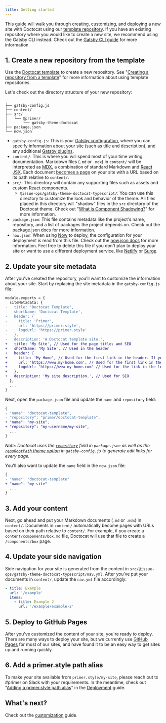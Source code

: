```yaml
---
title: Getting started
---
```



This guide will walk you through creating, customizing, and deploying a new site
with Doctocat using our
[template repository](https://github.com/primer/doctocat-template). If you have
an existing repository where you would like to create a new site, we recommend
using the Gatsby CLI instead. Check out the
[Gatsby CLI guide](/getting-started/gatsby-cli) for more information.

## 1. Create a new repository from the template

Use the [Doctocat template](https://github.com/primer/doctocat-starter) to
create a new repository. See
"[Creating a repository from a template](https://help.github.com/en/articles/creating-a-repository-from-a-template)"
for more information about using template repositories.

Let's check out the directory structure of your new repository:

```
.
├── gatsby-config.js
├── content/
├── src/
│   └── @primer/
│       └── gatsby-theme-doctocat
├── package.json
└── now.json
```

- `gatsby-config.js`: This is your
  [Gatsby configuration](https://www.gatsbyjs.org/docs/gatsby-config/), where
  you can specify information about your site (such as title and description),
  and any additional [Gatsby plugins](https://www.gatsbyjs.org/plugins/).
- `content/`: This is where you will spend most of your time writing
  documentation. Markdown files (`.md` or `.mdx`) in `content/` will be
  interpreted as [MDX](https://mdxjs.com/), a combination of standard Markdown
  and [React JSX](https://reactjs.org/docs/jsx-in-depth.html). Each document
  [becomes a page](https://www.gatsbyjs.org/docs/recipes/#creating-pages) on
  your site with a URL based on its path relative to `content/`.
- `src/`: This directory will contain any supporting files such as assets and
  custom React components.
  - `@issue-ops/gatsby-theme-doctocat-typescript/`: You can use this directory
    to customize the look and behavior of the theme. All files placed in this
    directory will "shadow" files in the `src` directory of the Doctocat theme.
    Check out
    "[What is Component Shadowing?](https://www.gatsbyjs.org/blog/2019-04-29-component-shadowing/)"
    for more information.
- `package.json`: This file contains metadata like the project's name,
  repository, and a list of packages the project depends on. Check out the
  [package.json docs](https://docs.npmjs.com/files/package.json) for more
  information.
- `now.json`: When using [Now](https://zeit.co/now) to deploy, the configuration
  for your deployment is read from this file. Check out the
  [now.json docs](https://zeit.co/docs/v2/deployments/configuration/?query=now.json)
  for more information. Feel free to delete this file if you don't plan to
  deploy your site or want to use a different deployment service, like
  [Netlify](https://www.netlify.com/) or [Surge](https://surge.sh/).

## 2. Update your site metadata

After you've created the repository, you'll want to customize the information
about your site. Start by replacing the site metadata in the `gatsby-config.js`
file:

```diff
module.exports = {
  siteMetadata: {
-   title: 'Doctocat Template',
-   shortName: 'Doctocat Template',
-   header: {
-     title: 'Primer',
-     url: 'https://primer.style',
-     logoUrl: 'https://primer.style'
-   },
-   description: 'A Doctocat template site.',
+   title: 'My Site', // Used for the page titles and SEO
+   shortName: 'My Site', // Used in the header
+   header: {
+     title: 'My Home', // Used for the first link in the header. If you leave it empty ('') the link will not be rendered
+     url: 'https://www.my-home.com', // Used for the first link in the header
+     logoUrl: 'https://www.my-home.com' // Used for the link in the logo in the header
+   },
+   description: 'My site description.', // Used for SEO
  },
  ...
}
```

Next, open the `package.json` file and update the `name` and `repository` field:

```diff
{
- "name": "doctocat-template",
- "repository": "primer/doctocat-template",
+ "name": "my-site",
+ "repository": "my-username/my-site",
  ...
}
```

_Note: Doctocat uses the
[`repository`](https://docs.npmjs.com/files/package.json#repository) field in
`package.json` as well as the [`repoRootPath` theme option](/theme-options) in
`gatsby-config.js` to generate edit links for every page._

You'll also want to update the `name` field in the `now.json` file:

```diff
{
- "name": "doctocat-template"
+ "name": "my-site"
  ...
}
```

## 3. Add your content

Next, go ahead and put your Markdown documents (`.md` or `.mdx`) in `content/`.
Documents in `content/` automatically become pages with URLs based on their path
relative to `content/`. For example, if you create a `content/components/box.md`
file, Doctocat will use that file to create a `/components/box` page.

## 4. Update your side navigation

Side navigation for your site is generated from the content in
`src/@issue-ops/gatsby-theme-doctocat-typescript/nav.yml`. After you've put your
documents in `content/`, update the `nav.yml` file accordingly:

```yml
- title: Example
  url: '/example'
  items:
    - title: Example 2
      url: '/example/example-2'
```

## 5. Deploy to GitHub Pages

After you've customized the content of your site, you're ready to deploy. There
are many ways to deploy your site, but we currently use
[GitHub Pages](https://pages.github.com/) for most of our sites, and have found
it to be an easy way to get sites up and running quickly.

## 6. Add a primer.style path alias

To make your site available from `primer.style/my-site`, please reach out to
#primer on Slack with your requirements. In the meantime, check out
"[Adding a primer.style path alias](/usage/deployment#adding-a-primer.style-path-alias)"
in the [Deployment](/usage/deployment) guide.

## What's next?

Check out the [customization](/usage/customization) guide.
